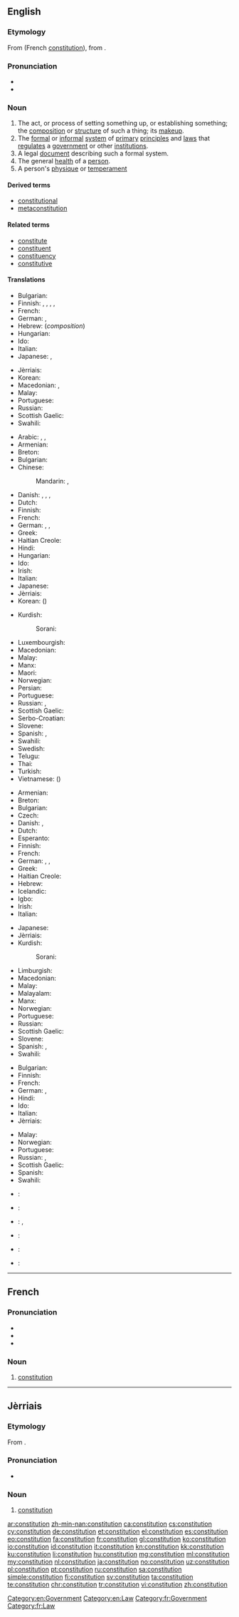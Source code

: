 {{also|Constitution}}
==English==

{{wikipedia}}

===Etymology===
From {{etyl|fro|en}} {{term|constitucion|lang=fro}} (French [[#French|constitution]]), from {{etyl|la|en}} {{term|constitutio|cōnstitūtiō, cōnstitūtiōnem|lang=la}}.

===Pronunciation===
* {{audio|en-us-constitution.ogg|Audio (US)}}
* {{hyphenation|con|sti|tu|tion}}

===Noun===
{{en-noun}}

# The act, or process of setting something up, or establishing something; the [[composition]] or [[structure]] of such a thing; its [[makeup]].
# The [[formal]] or [[informal]] [[system]] of [[primary]] [[principle]]s and [[law]]s that [[regulate]]s a [[government]] or other [[institution]]s.
# A legal [[document]] describing such a formal system.
# The general [[health]] of a [[person]].
# A person's [[physique]] or [[temperament]]

====Derived terms====
* [[constitutional]]
* [[metaconstitution]]

====Related terms====
* [[constitute]]
* [[constituent]]
* [[constituency]]
* [[constitutive]]

====Translations====
{{trans-top|act or process of setting something up, or establishing something; composition, structure, makeup}}
* Bulgarian: {{t+|bg|устройство|n|tr=ustrójstvo}}
* Finnish: {{t|fi|kokoaminen}}, {{t|fi|perustaminen}}, {{t|fi|perustus}}, {{t|fi|koostumus}}, {{t+|fi|rakenne}}
* French: {{t+|fr|constitution|f}}
* German: {{t|de|Verfassen|n}}, {{t+|de|Verfassung|f}}
* Hebrew: {{t|he|הרכב|m|tr=herkev}} (''composition'')
* Hungarian: {{t+|hu|alkotmány}}
* Ido: {{t+|io|konstituco}}
* Italian: {{t+|it|costituzione|f}}
* Japanese: {{t+|ja|編成|tr=hensei}}, {{t+|ja|構成|tr=kōsei}}
{{trans-mid}}
* Jèrriais: {{t|roa-jer|constitution|f}}
* Korean: {{t+|ko|헌법|sc=Kore}}
* Macedonian: {{t|mk|состав|n|tr=sóstav}}, {{t|mk|уредување|n|tr=uredúvanje}}
* Malay: {{t|ms|penubuhan}}
* Portuguese: {{t+|pt|constituição|f}}
* Russian: {{t+|ru|устройство|n|tr=ustrójstvo}}
* Scottish Gaelic: {{t|gd|dèanamh|m}}
* Swahili: {{t+|sw|katiba}}
{{trans-bottom}}

{{trans-top|formal or informal system of primary principles and laws regulating a government or other institutions}}
* Arabic: {{t+|ar|دستور|m|tr=dustuur}}, {{t+|ar|نظام|m|tr=niZaam}}, {{t|ar|قانون أساسي|m|tr=qanuun 'asaasiy}}
* Armenian: {{t|hy|սահմանադրություն|tr=sahmanadrut'yun}}
* Breton: {{t+|br|bonreizh|f}}
* Bulgarian: {{t+|bg|конституция|f|tr=konstitúcija}}
* Chinese:
*: Mandarin: {{t+|cmn|憲法|sc=Hani}}, {{t+|cmn|宪法|tr=xiànfǎ|sc=Hani}}
* Danish: {{t|da|forfatning}}, {{t+|da|grundlov}}, {{t|da|forfatning}}, {{t+|da|grundlov}}
* Dutch: {{t+|nl|grondwet|f|m}}
* Finnish: {{t+|fi|perustuslaki}}
* French: {{t+|fr|constitution|f}}
* German: {{t+|de|Verfassung|f}}, {{t+|de|Konstitution|f}}, {{t+|de|Grundgesetz|f}}
* Greek: {{t|el|Σύνταγμα|tr=Sýntagma}}
* Haitian Creole: {{t|ht|konstitisyon}}
* Hindi: {{t|hi|संविधान|tr=sanvidhān}}
* Hungarian: {{t+|hu|alkotmány}}
* Ido: {{t|io|konstituceso}}
* Irish: {{t|ga|bunreacht}}
* Italian: {{t+|it|costituzione|f}}
* Japanese: {{t+|ja|憲法|tr=けんぽう, kenpō}}
* Jèrriais: {{t|roa-jer|constitution|f}}
* Korean: {{t+|ko|헌법|tr=heonbeop|sc=Hang}} ({{t+|ko|憲法|sc=Hani}})
{{trans-mid}}
* Kurdish:
*: Sorani: {{t|ckb|ده‌ستور|sc=ku-Arab}}
* Luxembourgish: {{t|lb|Konstitutioun}}
* Macedonian: {{t|mk|устав|m|tr=ústav}}
* Malay: {{t|ms|perlembagaan}}
* Manx: {{t|gv|bunraght|m}}
* Maori: {{t|mi|kaupapa ture}}
* Norwegian: {{t|no|grunnlov|m}}
* Persian: {{t+|fa|قانون اساسی}}
* Portuguese: {{t+|pt|constituição|f}}
* Russian: {{t+|ru|конституция|f|tr=konstitúcija}}, {{t|ru|основной закон|m|tr=osnovnój zakón}}
* Scottish Gaelic: {{t|gd|bun-reachd|m}}
* Serbo-Croatian: {{t|sh|ustav|m}}
* Slovene: {{t+|sl|ustava|f}}
* Spanish: {{t+|es|constitución|f}}, {{t|es|constituciones|p}}
* Swahili: {{t+|sw|katiba}}
* Swedish: {{t+|sv|grundlag|n}}
* Telugu: {{t+|te|రాజ్యాంగము|tr=rājyāṃgamu}}
* Thai: {{t|th|รัฐธรรมนูญ|tr=rát-tà-tam-má-noon}}
* Turkish: {{t+|tr|anayasa}}
* Vietnamese: {{t+|vi|hiến pháp}} ({{t|vi|憲法|sc=Hani}})
{{trans-bottom}}

{{trans-top|legal document describing such a formal system}}
* Armenian: {{t|hy|սահմանադրություն|tr=sahmanadrut'yun|sc=Armn}}
* Breton: {{t+|br|bonreizh|f}}
* Bulgarian: {{t+|bg|конституция|f}}
* Czech: {{t+|cs|ústava|f}}
* Danish: {{t|da|forfatning}}, {{t+|da|grundlov}}
* Dutch: {{t+|nl|grondwet|f|m}}
* Esperanto: {{t|eo|konstitucio}}
* Finnish: {{t+|fi|perustuslaki}}
* French: {{t+|fr|constitution|f}}
* German: {{t+|de|Verfassung|f}}, {{t+|de|Konstitution|f}}, {{t+|de|Grundgesetz|f}}
* Greek: {{t|el|Σύνταγμα|sc=Grek}}
* Haitian Creole: {{t|ht|konstitisyon}}
* Hebrew: {{t+|he|חוקה|f|tr=khuqa|sc=Hebr}}
* Icelandic: {{t|is|stjórnarskrá|f}}
* Igbo: {{t|ig|òdénàíwú}}
* Irish: {{t|ga|bunreacht}}
* Italian: {{t+|it|costituzione|f}}
{{trans-mid}}
* Japanese: {{t+|ja|憲法|tr=けんぽう, kenpō}}
* Jèrriais: {{t|roa-jer|constitution|f}}
* Kurdish:
*: Sorani: {{t|ckb|ده‌ستور|sc=ku-Arab}}
* Limburgish: {{t|li|gronjdwet}}
* Macedonian: {{t|mk|устав|m|tr=ústav}}
* Malay: {{t|ms|perlembagaan}}
* Malayalam: {{t+|ml|ഭരണഘടന|tr=bharaṇa ghaṭana|sc=Mlym}}
* Manx: {{t|gv|bunraght|m}}
* Norwegian: {{t|no|grunnlov|m}}
* Portuguese: {{t+|pt|constituição|f}}
* Russian: {{t+|ru|конституция|f|tr=konstitutsija|sc=Cyrl}}
* Scottish Gaelic: {{t|gd|bun-reachd|m}}
* Slovene: {{t+|sl|ustava|f}}
* Spanish: {{t+|es|constitución|f}}, {{t|es|constituciones|p}}
* Swahili: {{t+|sw|katiba}}
{{trans-bottom}}

{{trans-top|general health of a person}}
* Bulgarian: {{t+|bg|телосложение|n}}
* Finnish: {{t|fi|yleiskunto}}
* French: {{t+|fr|constitution|f}}
* German: {{t+|de|Verfassung|f}}, {{t+|de|Konstitution|f}}
* Hindi: {{t|hi|शरीरावस्था|tr=śarīrāvasthā}}
* Ido: {{t+|io|konstituciono}}
* Italian: {{t+|it|costituzione|f}}
* Jèrriais: {{t|roa-jer|constitution|f}}
{{trans-mid}}
* Malay: {{t|ms|resam tubuh}}
* Norwegian: {{t+|no|helse|m}}
* Portuguese: {{t+|pt|constituição|f}}
* Russian: {{t|ru|состояние организма|n|tr=sostojánije organízma}}, {{t+|ru|телосложение|n|tr=telosložénije}}
* Scottish Gaelic: {{t|gd|dèanamh|m}}
* Spanish: {{t+|es|constitución|f}}
* Swahili: {{t+|sw|katiba}}
{{trans-bottom}}

{{checktrans-top}}
* {{ttbc|crh}}: {{t|crh|konstitutsiya}}
* {{ttbc|fr}}: {{t+|fr|constitution|f}}
* {{ttbc|id}}: {{t+|id|undang-undang dasar}}, {{t+|id|konstitusi}}
* {{ttbc|ia}}: {{t|ia|constitution}}
{{trans-mid}}
* {{ttbc|no}}: {{t|no|grunnlov|m}}
* {{ttbc|es}}: {{t+|es|constitución|f}}
{{trans-bottom}}

[[Category:en:Government]]
[[Category:en:Law]]

----

==French==

===Pronunciation===
* {{IPA|/kɔ̃stitysjɔ̃/|lang=fr}}
* {{rhymes|ɔ̃|lang=fr}}
* {{homophones|constitutions|lang=fr}}

===Noun===
{{fr-noun|f}}

# [[#English|constitution]]

[[Category:fr:Government]]
[[Category:fr:Law]]

----

==Jèrriais==

===Etymology===
From {{etyl|la|roa-jer}} {{term|constitutio|cōnstitūtiō, cōnstitūtiōnem|lang=la}}.

===Pronunciation===
* {{audio|Jer-Constitution.ogg|Audio}}

===Noun===
{{roa-jer-noun|f}}

# [[#English|constitution]]

[[ar:constitution]]
[[zh-min-nan:constitution]]
[[ca:constitution]]
[[cs:constitution]]
[[cy:constitution]]
[[de:constitution]]
[[et:constitution]]
[[el:constitution]]
[[es:constitution]]
[[eo:constitution]]
[[fa:constitution]]
[[fr:constitution]]
[[gl:constitution]]
[[ko:constitution]]
[[io:constitution]]
[[id:constitution]]
[[it:constitution]]
[[kn:constitution]]
[[kk:constitution]]
[[ku:constitution]]
[[li:constitution]]
[[hu:constitution]]
[[mg:constitution]]
[[ml:constitution]]
[[my:constitution]]
[[nl:constitution]]
[[ja:constitution]]
[[no:constitution]]
[[uz:constitution]]
[[pl:constitution]]
[[pt:constitution]]
[[ru:constitution]]
[[sa:constitution]]
[[simple:constitution]]
[[fi:constitution]]
[[sv:constitution]]
[[ta:constitution]]
[[te:constitution]]
[[chr:constitution]]
[[tr:constitution]]
[[vi:constitution]]
[[zh:constitution]]
